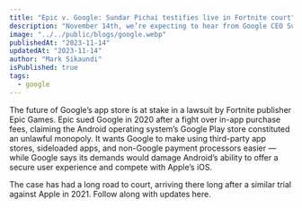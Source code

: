 ```yaml
---
title: "Epic v. Google: Sundar Pichai testifies live in Fortnite court"
description: "November 14th, we’re expecting to hear from Google CEO Sundar Pichai as he defends Google’s Android empire against antitrust claims from the publisher of megahit game Fortnite."
image: "../../public/blogs/google.webp"
publishedAt: "2023-11-14"
updatedAt: "2023-11-14"
author: "Mark Sikaundi"
isPublished: true
tags:
  - google
---
```


The future of Google’s app store is at stake in a lawsuit by Fortnite publisher Epic Games. Epic sued Google in 2020 after a fight over in-app purchase fees, claiming the Android operating system’s Google Play store constituted an unlawful monopoly. It wants Google to make using third-party app stores, sideloaded apps, and non-Google payment processors easier — while Google says its demands would damage Android’s ability to offer a secure user experience and compete with Apple’s iOS.

The case has had a long road to court, arriving there long after a similar trial against Apple in 2021. Follow along with updates here.
